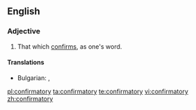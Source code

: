 ==English==

===Adjective===
{{en-adj}}

# That which [[confirm]]s, as one's word.

====Translations====
{{trans-top|that which confirms}}
* Bulgarian: {{t+|bg|потвърдителен}}, {{t+|bg|утвърдителен}}
{{trans-mid}}
{{trans-bottom}}

[[pl:confirmatory]]
[[ta:confirmatory]]
[[te:confirmatory]]
[[vi:confirmatory]]
[[zh:confirmatory]]